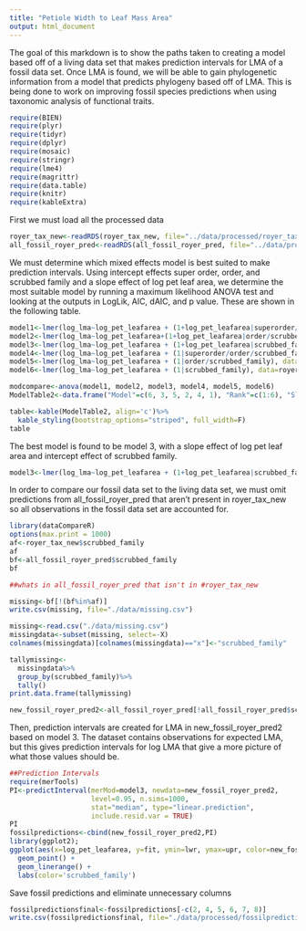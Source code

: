 ```yaml
---
title: "Petiole Width to Leaf Mass Area"
output: html_document
---
```



The goal of this markdown is to show the paths taken to creating a model based off of a living data set that makes prediction intervals for LMA of a fossil data set. Once LMA is found, we will be able to gain phylogenetic information from a model that predicts phylogeny based off of LMA. This is being done to work on improving fossil species predictions when using taxonomic analysis of functional traits. 


```r
require(BIEN)
require(plyr)
require(tidyr) 
require(dplyr)
require(mosaic)
require(stringr)
require(lme4)
require(magrittr)
require(data.table)
require(knitr)
require(kableExtra)
```

First we must load all the processed data
```r
royer_tax_new<-readRDS(royer_tax_new, file="../data/processed/royer_tax_new.rds")
all_fossil_royer_pred<-readRDS(all_fossil_royer_pred, file="../data/processed/all_fossil_royer_pred.rds")
```

We must determine which mixed effects model is best suited to make prediction intervals. Using intercept effects super order, order, and scrubbed family and a slope effect of log pet leaf area, we determine the most suitable model by running a maximum likelihood ANOVA test and looking at the outputs in LogLik, AIC, dAIC, and p value. These are shown in the following table.
```r
model1<-lmer(log_lma~log_pet_leafarea + (1+log_pet_leafarea|superorder/order/scrubbed_family), data=royer_tax_new)
model2<-lmer(log_lma~log_pet_leafarea+(1+log_pet_leafarea|order/scrubbed_family), data=royer_tax_new)
model3<-lmer(log_lma~log_pet_leafarea + (1+log_pet_leafarea|scrubbed_family), data=royer_tax_new)
model4<-lmer(log_lma~log_pet_leafarea + (1|superorder/order/scrubbed_family), data=royer_tax_new)
model5<-lmer(log_lma~log_pet_leafarea + (1|order/scrubbed_family), data=royer_tax_new)
model6<-lmer(log_lma~log_pet_leafarea + (1|scrubbed_family), data=royer_tax_new)

modcompare<-anova(model1, model2, model3, model4, model5, model6)
ModelTable2<-data.frame("Model"=c(6, 3, 5, 2, 4, 1), "Rank"=c(1:6), "Slope Effects"=c("", "LPL","LPL", "", "LPL", ""), "Intercept Effects"=c("SF", "SF", "O, SF", "O, SF", "SO, O, SF", "SO, O, SF"), "LogLik"=c(-187.25, -184.00, -187.20, -183.69, -187.20, -183.32), "AIC"=c(382.49, 380.00, 384.40, 385.37, 386.40, 390.64), "dAIC"=c(0, -2.49, 4.40, 5.37, 6.40, 10.64))

table<-kable(ModelTable2, align='c')%>%
  kable_styling(bootstrap_options="striped", full_width=F)
table
```

The best model is found to be model 3, with a slope effect of log pet leaf area and intercept effect of scrubbed family.
```r
model3<-lmer(log_lma~log_pet_leafarea + (1+log_pet_leafarea|scrubbed_family), data=royer_tax_new)
```

In order to compare our fossil data set to the living data set, we must omit predictions from all_fossil_royer_pred that aren't present in royer_tax_new so all observations in the fossil data set are accounted for. 
```r
library(dataCompareR)
options(max.print = 1000)
af<-royer_tax_new$scrubbed_family
af
bf<-all_fossil_royer_pred$scrubbed_family
bf

##whats in all_fossil_royer_pred that isn't in #royer_tax_new

missing<-bf[!(bf%in%af)]
write.csv(missing, file="./data/missing.csv")

missing<-read.csv("./data/missing.csv")
missingdata<-subset(missing, select=-X)
colnames(missingdata)[colnames(missingdata)=="x"]<-"scrubbed_family"

tallymissing<-
  missingdata%>%
  group_by(scrubbed_family)%>%
  tally()
print.data.frame(tallymissing)

new_fossil_royer_pred2<-all_fossil_royer_pred[!all_fossil_royer_pred$scrubbed_family %in% missingdata$scrubbed_family,]
```

Then, prediction intervals are created for LMA in new_fossil_royer_pred2 based on model 3. The dataset contains observations for expected LMA, but this gives prediction intervals for log LMA that give a more picture of what those values should be. 
```r
##Prediction Intervals 
require(merTools)
PI<-predictInterval(merMod=model3, newdata=new_fossil_royer_pred2, 
                    level=0.95, n.sims=1000,
                    stat="median", type="linear.prediction",
                    include.resid.var = TRUE)
PI
fossilpredictions<-cbind(new_fossil_royer_pred2,PI)
library(ggplot2);
ggplot(aes(x=log_pet_leafarea, y=fit, ymin=lwr, ymax=upr, color=new_fossil_royer_pred2$scrubbed_family), data=fossilpredictions) +
  geom_point() +
  geom_linerange() +
  labs(color='scrubbed_family')
```

Save fossil predictions and eliminate unnecessary columns
```r
fossilpredictionsfinal<-fossilpredictions[-c(2, 4, 5, 6, 7, 8)]
write.csv(fossilpredictionsfinal, file="./data/processed/fossilpredictionsfinal.csv")
```
